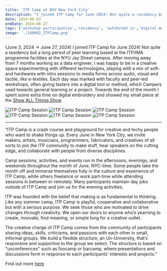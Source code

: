 ```yaml
---
title: 'ITP Camp at NYU New York City'
description: "I joined ITP Camp for June 2024! Not quite a residency but a long period of peer learning based at the  ITP/IMA programme facilities at the NYU Jay Street campus. After moving away from 7 months working as a data engineer, I was happy to be in a creative space experimenting with different technologies, playing with a mix of soft- and hardwares with intro sessions to media forms across audio, visual and tactile, like e-textiles. Each day was marked with faculty and peer-led workshops, often giving tasters into a digtial tool or method, which Campers used towards general learning or a project. Towards the end of the month I spent some extra time on digital embroidery and showed my small piece at the Show ALL Things Show. (June 3, 2024 → June 27, 2024)"
date: 2024-06-03
endDate: 2024-06-27
tags: ['workshop participation','residency', 'exhibited in','digital media / tech']
image: './240602_ITPCamp.png'
---
```


(June 3, 2024 → June 27, 2024) I joined ITP Camp for June 2024! Not quite a residency but a long period of peer learning based at the  ITP/IMA programme facilities at the NYU Jay Street campus. After moving away from 7 months working as a data engineer, I was happy to be in a creative space experimenting with different technologies, playing with a mix of soft- and hardwares with intro sessions to media forms across audio, visual and tactile, like e-textiles. Each day was marked with faculty and peer-led workshops, often giving tasters into a digtial tool or method, which Campers used towards general learning or a project. Towards the end of the month I spent some extra time on digital embroidery and showed my small piece at the [Show ALL Things Show](https://itp.nyu.edu/camp/2024/session/9). 

![ITP Camp Session](240602_ITPCamp_bitsy1.png)
![ITP Camp Session](240602_ITPCampaudio.png)
![ITP Camp Session](240602_ITPCampe-textiles.jpeg)
![ITP Camp Session](240602_ITPCampenergy.jpeg)
![ITP Camp Session](240602_ITPCampgifts.jpeg)
![ITP Camp Session](240602_ITPCamp_nolan.png)

--- 

"ITP Camp is a crash course and playground for creative and techy people who want to shake things up. Every June in New York City, we invite makers, artists, musicians, programmers, fabricators, and creatives of all sorts to join the ITP community to make stuff, hear speakers on the cutting edge, and collaborate with people from diverse disciplines.

Camp sessions, activities, and events run in the afternoons, evenings, and weekends throughout the month of June, NYC-time. Some people take the month off and immerse themselves fully in the culture and experience of ITP Camp, while others freelance or work part-time while attending sessions in between or remotely. Many participants maintain day jobs outside of ITP Camp and join us for the evening activities.

ITP was founded with the belief that making is as fundamental to thinking. Like any summer camp, ITP Camp is playful, cooperative and collaborative but with a serious purpose. We seek those who are motivated to drive changes through creativity. We open our doors to anyone who’s yearning to create, innovate, find meaning, or simple long for a creative outlet.

The creative charge of ITP Camp comes from the community of participants sharing ideas, skills, criticisms, and passions with each other in small, informal groups. We build a flexible structure, an Un-University, that’s responsive and supportive to the group we select. The structure is based on “unconferences" such as foocamp or barcamp, where presentations and discussions form in response to each participants’ interests and projects."

Find out more [here](https://itp.nyu.edu/camp/2024/about)